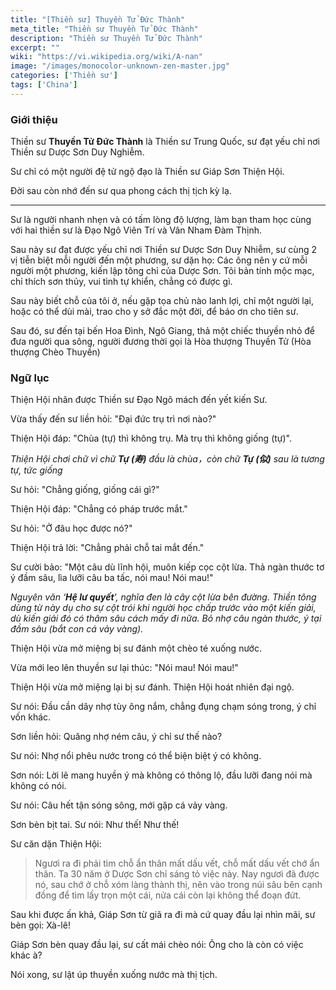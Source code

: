 ```yaml
---
title: "[Thiền sư] Thuyền Tử Đức Thành"
meta_title: "Thiền sư Thuyền Tử Đức Thành"
description: "Thiền sư Thuyền Tử Đức Thành"
excerpt: ""
wiki: "https://vi.wikipedia.org/wiki/A-nan"
image: "/images/monocolor-unknown-zen-master.jpg"
categories: ['Thiền sư']
tags: ['China']
---
```




### Giới thiệu

Thiền sư __Thuyền Tử Đức Thành__ là Thiền sư Trung Quốc, sư đạt yếu chỉ nơi Thiền sư Dược Sơn Duy Nghiễm.

Sư chỉ có một người đệ tử ngộ đạo là Thiền sư Giáp Sơn Thiện Hội.

Đời sau còn nhớ đến sư qua phong cách thị tịch kỳ lạ.

***

Sư là người nhanh nhẹn và có tấm lòng độ lượng, làm bạn tham học cùng với hai thiền sư là Đạo Ngô Viên Trí và Vân Nham Đàm Thịnh.

Sau này sư đạt được yếu chỉ nơi Thiền sư Dược Sơn Duy Nhiễm, sư cùng 2 vị tiễn biệt mỗi người đến một phương, sư dặn họ: Các ông nên y cứ mỗi người một phương, kiến lập tông chỉ của Dược Sơn. Tôi bản tính mộc mạc, chỉ thích sơn thủy, vui tình tự khiển, chẳng có được gì.

Sau này biết chỗ của tôi ở, nếu gặp tọa chủ nào lanh lợi, chỉ một người lại, hoặc có thể dùi mài, trao cho y sở đắc một đời, để báo ơn cho tiên sư.

Sau đó, sư đến tại bến Hoa Đình, Ngô Giang, thả một chiếc thuyền nhỏ để đưa người qua sông, người đương thời gọi là Hòa thượng Thuyền Tử (Hòa thượng Chèo Thuyền)



  ### Ngữ lục

Thiện Hội nhân được Thiền sư Đạo Ngô mách đến yết kiến Sư.

Vừa thấy đến sư liền hỏi: "Đại đức trụ trì nơi nào?"

Thiện Hội đáp: "Chùa (tự) thì không trụ. Mà trụ thì không giống (tự)".

*Thiện Hội chơi chữ vì chữ **Tự (寿)** đầu là chùa，còn chữ **Tự (似)** sau là tương tự, tức giống*

Sư hỏi: "Chẳng giống, giống cái gì?"

Thiện Hội đáp: "Chẳng có pháp trước mắt."

Sư hỏi: "Ở đâu học được nó?"

Thiện Hội trả lời: "Chẳng phải chỗ tai mắt đến."

Sư cười bảo: "Một câu dù lĩnh hội, muôn kiếp cọc cột lừa. Thả ngàn thước tơ ý đầm sâu, lìa lưỡi câu ba tấc, nói mau! Nói mau!"

*Nguyên văn ‘**Hệ lư quyết**’, nghĩa đen là cây cột lừa bên đường.
Thiền tông dùng từ này dụ cho sự cột trói khi người học chấp trước vào một kiến giải, dù kiến giải đó có thâm sâu cách mấy đi nữa.
Bỏ nhợ câu ngàn thước, ý tại đầm sâu (bắt con cá vảy vàng).*

Thiện Hội vừa mở miệng bị sư đánh một chèo té xuống nước.

Vừa mới leo lên thuyền sư lại thúc: "Nói mau! Nói mau!"

Thiện Hội vừa mở miệng lại bị sư đánh. Thiện Hội hoát nhiên đại ngộ.

Sư nói: Đầu cần dây nhợ tùy ông nắm, chẳng đụng chạm sóng trong, ý chỉ vốn khác.

Sơn liền hỏi: Quăng nhợ ném câu, ý chỉ sư thế nào?

Sư nói: Nhợ nổi phêu nước trong có thể biện biệt ý có không.

Sơn nói: Lời lẽ mang huyền ý mà không có thông lộ, đầu lưỡi đang nói mà không có nói.

Sư nói: Câu hết tận sóng sông, mới gặp cá vảy vàng.

Sơn bèn bịt tai. Sư nói: Như thế! Như thế!

Sư căn dặn Thiện Hội:

> Ngươi ra đi phải tìm chỗ ẩn thân mất dấu vết, chỗ mất dấu vết chớ ẩn thân.
Ta 30 năm ở Dược Sơn chỉ sáng tỏ việc này.
Nay ngươi đã được nó, sau chớ ở chỗ xóm làng thành thị, nên vào trong núi sâu bên cạnh đồng để tìm lấy trọn một cái, nửa cái còn lại không thể đoạn đứt.

Sau khi được ấn khả, Giáp Sơn từ giã ra đi mà cứ quay đầu lại nhìn mãi, sư bèn gọi: Xà-lê!

Giáp Sơn bèn quay đầu lại, sư cất mái chèo nói: Ông cho là còn có việc khác à?

Nói xong, sư lật úp thuyền xuống nước mà thị tịch.


